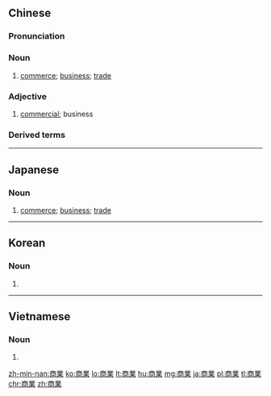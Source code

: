 {{also|商业}}
==Chinese==
{{zh-forms|s=商业}}

===Pronunciation===
{{zh-pron
|m=shāngyè
|ma=Zh-shangyè.ogg
|c=soeng1 jip6
|h=pfs=sông-ngia̍p
|mn=siong-gia̍p/zz:siang-gia̍p
|w=1saan nyiq
|cat=n,a
}}

===Noun===
{{zh-noun}}

# [[commerce]]; [[business]]; [[trade]]

===Adjective===
{{zh-adj}}

# [[commercial]]; business {{gloss|when used as an attributive}}
#: {{zh-x|商業 版本|'''commercial''' version}}

===Derived terms===
{{zh-der|商業街|商業片|商業銀行}}

{{zh-cat|Elementary}}

----

==Japanese==
{{ja-kanjitab|しょう|ぎょう|yomi=on}}

===Noun===
{{ja-noun|しょうぎょう}}

# [[commerce]]; [[business]]; [[trade]]

----

==Korean==
{{ko-hanjatab}}

===Noun===
{{ko-noun|hj|hangeul=상업}}

# {{hanja form of|상업|[[commerce]]; [[business]]; [[trade]]}}

----

==Vietnamese==
{{vi-hantutab}}

===Noun===
{{vi-hantu}}

# {{han tu form of|thương nghiệp|[[commerce]]; [[business]]; [[trade]]}}

[[zh-min-nan:商業]]
[[ko:商業]]
[[lo:商業]]
[[lt:商業]]
[[hu:商業]]
[[mg:商業]]
[[ja:商業]]
[[pl:商業]]
[[tl:商業]]
[[chr:商業]]
[[zh:商業]]